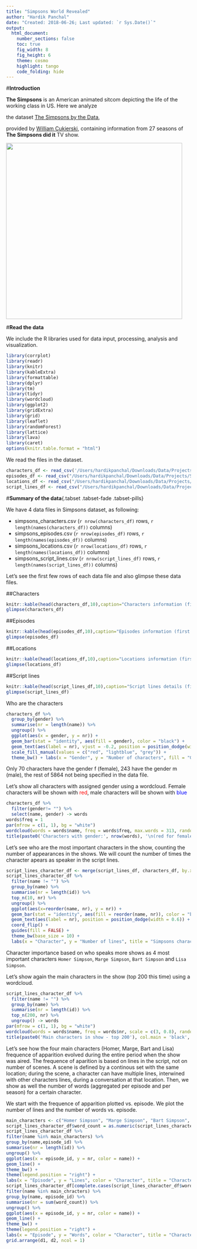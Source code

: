 ```yaml
---
title: "Simpsons World Revealed"
author: "Hardik Panchal"
date: "Created: 2018-06-26; Last updated: `r Sys.Date()`"
output:
  html_document:
    number_sections: false
    toc: true
    fig_width: 8
    fig_height: 6
    theme: cosmo
    highlight: tango
    code_folding: hide
---
```

#**Introduction**





**The Simpsons** is an American animated sitcom depicting the life of the working class in US. Here we analyze

the dataset [The Simpsons by the Data](https://www.kaggle.com/wcukierski/the-simpsons-by-the-data/), 

provided by [William Cukierski](https://www.kaggle.com/wcukierski), containing information from  27 seasons of **The Simpsons did it** TV show.



<img src="https://upload.wikimedia.org/wikipedia/en/0/0d/Simpsons_FamilyPicture.png" width=480/>


#**Read the data**

We include the R libraries used for data input, processing, analysis and visualization.



```r
library(corrplot)
library(readr)
library(knitr)
library(kableExtra)
library(formattable)
library(dplyr)
library(tm)
library(tidyr)
library(wordcloud)
library(ggplot2)
library(gridExtra)
library(grid)
library(leaflet)
library(randomForest)
library(lattice)
library(lava)
library(caret)
options(knitr.table.format = "html") 
```



We read the files in the dataset.



```r
characters_df <- read_csv('/Users/hardikpanchal/Downloads/Data/Projects/Simpsons/simpsons_characters.csv')
episodes_df <- read_csv("/Users/hardikpanchal/Downloads/Data/Projects/Simpsons/simpsons_episodes.csv")
locations_df <- read_csv("/Users/hardikpanchal/Downloads/Data/Projects/Simpsons/simpsons_locations.csv")
script_lines_df <- read_csv("/Users/hardikpanchal/Downloads/Data/Projects/Simpsons/simpsons_script_lines.csv")
```


#**Summary of the data**{.tabset .tabset-fade .tabset-pills}

We have 4 data files in Simpsons dataset, as following:

* simpsons_characters.csv (`r nrow(characters_df)` rows, `r length(names(characters_df))` columns)  
* simpsons_episodes.csv (`r nrow(episodes_df)` rows, `r length(names(episodes_df))` columns)  
* simpsons_locations.csv (`r nrow(locations_df)` rows, `r length(names(locations_df))` columns)  
* simpsons_script_lines.csv (`r nrow(script_lines_df)` rows, `r length(names(script_lines_df))` columns)  

Let's see the first few rows of each data file and also glimpse these data files.

##Characters

```r
knitr::kable(head(characters_df,10),caption="Characters information (first 10 rows)")
glimpse(characters_df)
```

##Episodes

```r
knitr::kable(head(episodes_df,10),caption="Episodes information (first 10 rows)")
glimpse(episodes_df)
```

##Locations

```r
knitr::kable(head(locations_df,10),caption="Locations information (first 10 rows)")
glimpse(locations_df)
```

##Script lines

```r
knitr::kable(head(script_lines_df,10),caption="Script lines details (first 10 rows)")
glimpse(script_lines_df)
```

Who are the characters

```r
characters_df %>%
  group_by(gender) %>%
  summarise(nr = length(name)) %>%
  ungroup() %>%
  ggplot(aes(x = gender, y = nr)) +
  geom_bar(stat = "identity", aes(fill = gender), color = "black") +
  geom_text(aes(label = nr), vjust = -0.2, position = position_dodge(width = 0.6)) +
  scale_fill_manual(values = c("red", "lightblue", "grey")) +
  theme_bw() + labs(x = "Gender", y = "Number of characters", fill = "Gender", title = "Simpsons characters gender", subtitle = "Data file: simpsons_characters.csv")
```

Only 70 characters have the gender f (female), 243 have the gender m (male), the rest of 5864 not being specified in the data file.

Let’s show all characters with assigned gender using a wordcloud. Female characters will be shown with <font color = "red">red</font>, male characters will be shown with <font color = "blue">blue</font>

```r
characters_df %>%
  filter(gender!= "") %>%
  select(name, gender) -> words
words$freq = 1
par(mfrow = c(1, 1), bg = "white")
wordcloud(words = words$name, freq = words$freq, max.words = 313, random.order = F, rot.per = 0, scale = c(0.8, 0.8), ordered.colors = T, colors = brewer.pal(3, "Set1")[factor(words$gender)])
title(paste0('Characters with gender:', nrow(words), '\n(red for female, blue for male)'), col.main = 'black', cex.main = 1.2)
```

Let's see who are the most important characters in the show, counting the number of appearances in the shows. We will count the number of times the character apears as speaker in the script lines.

```r
script_lines_character_df <- merge(script_lines_df, characters_df, by.x = "character_id", by.y = "id")
script_lines_character_df %>%
  filter(name != "") %>%
  group_by(name) %>%
  summarise(nr = length(id)) %>%
  top_n(10, nr) %>%
  ungroup() %>%
  ggplot(aes(x=reorder(name, nr), y = nr)) +
  geom_bar(stat = "identity", aes(fill = reorder(name, nr)), color = "black") +
  geom_text(aes(label = nr), position = position_dodge(width = 0.6)) +
  coord_flip() +
  guides(fill = FALSE) +
  theme_bw(base_size = 10) +
  labs(x = "Character", y = "Number of lines", title = "Simpsons characters importance", subtitle = "Which character speaks most (character lines)")
```
  
Character importance based on who speaks more shows as 4 most important characters `Homer Simpson`, `Marge Simpson`, `Bart Simpson` and `Lisa Simpson`.

Let's show again the main characters in the show (top 200 this time) using a wordcloud.

```r
script_lines_character_df %>%
  filter(name != "") %>%
  group_by(name) %>%
  summarise(nr = length(id)) %>%
  top_n(200, nr) %>%
  ungroup() -> words
par(mfrow = c(1, 1), bg = "white")
wordcloud(words = words$name, freq = words$nr, scale = c(3, 0.8), random.order = F, colors = brewer.pal(8, "Dark2"), rot.per = 0, max.words = 200)
title(paste0('Main characters in show - top 200'), col.main = 'black', cex.main = 1.2)
```

Let’s see how the four main characters (Homer, Marge, Bart and Lisa) frequence of apparition evolved during the entire period when the show was aired. The frequence of aparition is based on lines in the script, not on number of scenes. A scene is defined by a continous set with the same location; during the scene, a character can have multiple lines, interwined with other characters lines, during a conversation at that location. Then, we show as well the number of words (aggregated per episode and per season) for a certain character.

We start with the frequence of apparition plotted vs. episode. We plot the number of lines and the number of words vs. episode.  
  
 ```r
main_characters <- c("Homer Simpson", "Marge Simpson", "Bart Simpson", "Lisa Simpson")
script_lines_character_df$word_count = as.numeric(script_lines_character_df$word_count)
script_lines_character_df %>% 
filter(name %in% main_characters) %>% 
group_by(name,episode_id) %>%  
summarise(nr = length(id)) %>% 
ungroup() %>%
ggplot(aes(x = episode_id, y = nr, color = name)) +
geom_line() +
theme_bw() +
theme(legend.position = "right") +
labs(x = "Episode", y = "Lines", color = "Character", title = "Character lines (per episode)", subtitles = "Four main characters") -> d1
script_lines_character_df[complete.cases(script_lines_character_df$word_count),] %>% 
filter(name %in% main_chracters) %>%
group_by(name, episode_id) %>%
summarise(nr = sum(word_count)) %>%
ungroup() %>%
ggplot(aes(x = episode_id, y = nr, color = name)) +
geom_line() +
theme_bw() +
theme(legend.position = "right") +
labs(x = "Episode", y = "Words", color = "Character", title = "Character words(per episode)", subtitle = "Four main characters") -> d2
grid.arrange(d1, d2, ncol = 1)
```
  
  
  
  











































